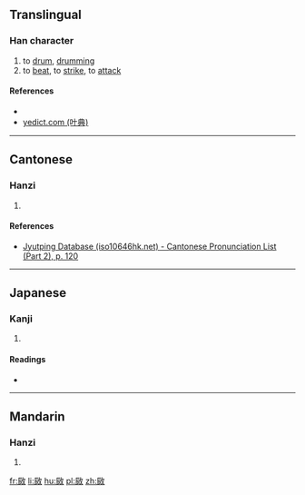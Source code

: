 ==Translingual==

===Han character===
{{Han char|rn=66|rad=攴|as=07|sn=11|four=|canj=MVOK|ids=⿰辰攵}}

# to [[drum]], [[drumming]]
# to [[beat]], to [[strike]], to [[attack]]

====References====
* {{Han ref|kx=0471.060|dkj=13218|dj=0823.060|hdz=21461.020|uh=6550|ud=25936}}
*[http://yedict.com/htm/65/6550.htm yedict.com (叶典)]

----

==Cantonese==

===Hanzi===
{{yue-hanzi|jyut=[[san4]]|y=san4}}

# {{defn|lang=yue|sort=攴07}}

====References====
*[http://www.iso10646hk.net/jp/document/download.jsp Jyutping Database (iso10646hk.net) - Cantonese Pronunciation List (Part 2), p. 120]

----

==Japanese==

===Kanji===
{{ja-kanji|grade=|rs=攴07}}

# {{defn|lang=ja|sort=攴07}}

====Readings====
* {{ja-readings|on=[[しん]] (shin), [[じん]] (jin)|kun=[[よろこんでうごくさま]] (yorokondeugokusama)}}

----

==Mandarin==

===Hanzi===
{{cmn-hanzi|pin=[[chén]] ([[chen2]])|wg=ch'en<sup>2</sup>}}

# {{defn|lang=cmn|sort=攴07}}

[[fr:敐]]
[[li:敐]]
[[hu:敐]]
[[pl:敐]]
[[zh:敐]]